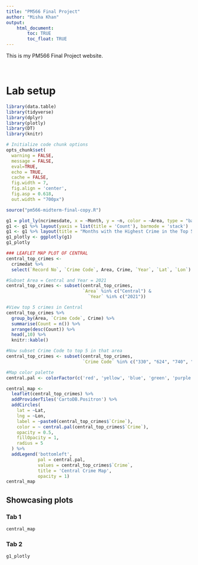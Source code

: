```yaml
---
title: "PM566 Final Project"
author: "Misha Khan"
output: 
    html_document:
        toc: TRUE
        toc_float: TRUE
---
```


This is my PM566 Final Project website.

<br>

# Lab setup

```r
library(data.table)
library(tidyverse)
library(dplyr)
library(plotly)
library(DT)
library(knitr)

# Initialize code chunk options
opts_chunk$set(
  warning = FALSE,
  message = FALSE,
  eval=TRUE,
  echo = TRUE,
  cache = FALSE,
  fig.width = 7, 
  fig.align = 'center',
  fig.asp = 0.618,
  out.width = "700px")

```

```r
source("pm566-midterm-final-copy.R")

g1 = plot_ly(ncrimesdate, x = ~Month, y = ~n, color = ~Area, type = "bar")
g1 <- g1 %>% layout(yaxis = list(title = 'Count'), barmode = 'stack')
g1 <- g1 %>% layout(title = "Months with the Highest Crime in the Top 5 Areas")
g1_plotly <- ggplotly(g1)
g1_plotly 

```

```r
### LEAFLET MAP PLOT OF CENTRAL 
central_top_crimes <-
  crimedat %>%
  select(`Record No`, `Crime Code`, Area, Crime, `Year`, `Lat`, `Lon`)

#Subset Area = Central and Year = 2021
central_top_crimes <- subset(central_top_crimes, 
                             `Area` %in% c("Central") &
                               `Year` %in% c("2021"))

#View top 5 crimes in Central
central_top_crimes %>% 
  group_by(Area, `Crime Code`, Crime) %>%
  summarise(Count = n()) %>%
  arrange(desc(Count)) %>%
  head(,10) %>%
  knitr::kable()

#Now subset Crime Code to top 5 in that area
central_top_crimes <- subset(central_top_crimes, 
                             `Crime Code` %in% c("330", "624", "740", "230", "440"))

#Map color palette
central.pal <- colorFactor(c('red', 'yellow', 'blue', 'green', 'purple'), domain = central_top_crimes$`Crime`)

central_map <- 
  leaflet(central_top_crimes) %>%  
  addProviderTiles('CartoDB.Positron') %>% 
  addCircles(
    lat = ~Lat, 
    lng = ~Lon,
    label = ~paste0(central_top_crimes$`Crime`),
    color = ~ central.pal(central_top_crimes$`Crime`),
    opacity = 0.5,
    fillOpacity = 1,
    radius = 5
  ) %>%
  addLegend('bottomleft', 
            pal = central.pal,  
            values = central_top_crimes$`Crime`,
            title = 'Central Crime Map', 
            opacity = 1)
central_map
```


## Showcasing plots {.tabset}

### Tab 1

```r
central_map
```  

### Tab 2

```r
g1_plotly 
```

## {-}
